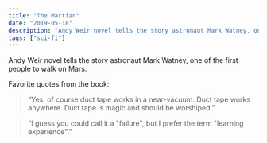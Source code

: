 ```yaml
---
title: "The Martian"
date: "2019-05-18"
description: "Andy Weir novel tells the story astronaut Mark Watney, one of the first people to walk on Mars."
tags: ["sci-fi"]
---
```


Andy Weir novel tells the story astronaut Mark Watney, one of the first people to walk on Mars.

Favorite quotes from the book:

> “Yes, of course duct tape works in a near-vacuum. Duct tape works anywhere. Duct tape is magic and should be worshiped.”

> “I guess you could call it a "failure", but I prefer the term "learning experience".”
